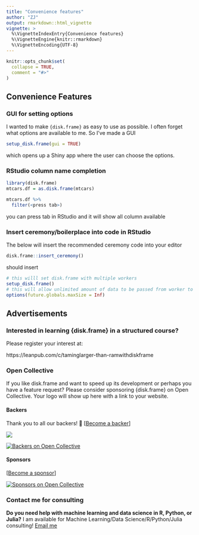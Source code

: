 ```yaml
---
title: "Convenience features"
author: "ZJ"
output: rmarkdown::html_vignette
vignette: >
  %\VignetteIndexEntry{Convenience features}
  %\VignetteEngine{knitr::rmarkdown}
  %\VignetteEncoding{UTF-8}
---
```


```r
knitr::opts_chunk$set(
  collapse = TRUE,
  comment = "#>"
)
```

## Convenience Features

### GUI for setting options

I wanted to make `{disk.frame}` as easy to use as possible. I often forget what options are available to me. So I've made a GUI

```r
setup_disk.frame(gui = TRUE)
```
which opens up a Shiny app where the user can choose the options.

### RStudio column name completion

```r
library(disk.frame)
mtcars.df = as.disk.frame(mtcars)

mtcars.df %>% 
  filter(<press tab>)
```

you can press tab in RStudio and it will show all column available

### Insert ceremony/boilerplace into code in RStudio

The below will insert the recommended ceremony code into your editor
```r
disk.frame::insert_ceremony() 
```
should insert

```r
# this willl set disk.frame with multiple workers
setup_disk.frame()
# this will allow unlimited amount of data to be passed from worker to worker
options(future.globals.maxSize = Inf)
```

## Advertisements

### Interested in learning {disk.frame} in a structured course?

Please register your interest at:

https://leanpub.com/c/taminglarger-than-ramwithdiskframe

### Open Collective 

If you like disk.frame and want to speed up its development or perhaps you have a feature request? Please consider sponsoring {disk.frame} on Open Collective. Your logo will show up here with a link to your website.

#### Backers

Thank you to all our backers! 🙏 [[Become a backer](https://opencollective.com/diskframe#backer)]

<a href="https://opencollective.com/diskframe#backers" target="_blank"><img src="https://opencollective.com/diskframe/backers.svg?width=890"></a>

[![Backers on Open Collective](https://opencollective.com/diskframe/backers/badge.svg)](#backers)

#### Sponsors

 [[Become a sponsor](https://opencollective.com/diskframe#sponsor)]

 [![Sponsors on Open Collective](https://opencollective.com/diskframe/sponsors/badge.svg)](#sponsors) 

### Contact me for consulting

**Do you need help with machine learning and data science in R, Python, or Julia?**
I am available for Machine Learning/Data Science/R/Python/Julia consulting! [Email me](mailto:dzj@analytixware.com)
